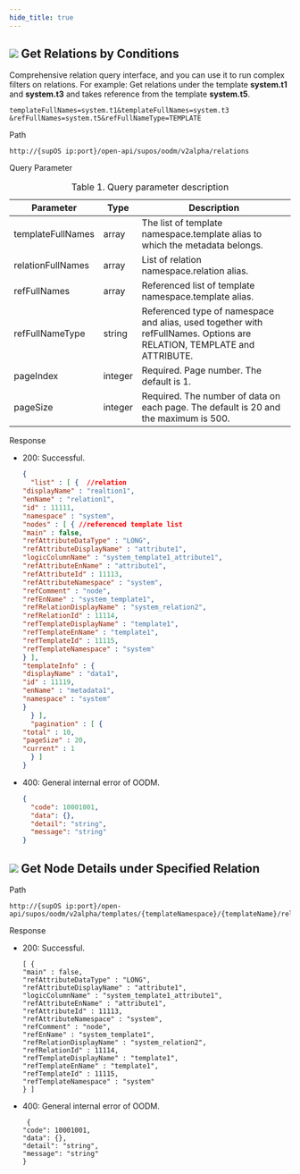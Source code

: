 ```yaml
---
hide_title: true
---
```


<div class="div"> 
<div class="title">

## ![](https://wordpressfreezonex.oss-accelerate.aliyuncs.com/openAPI/4.png) Get Relations by Conditions
Comprehensive relation query interface, and you can use it to run complex filters on relations.
For example: Get relations under the template **system.t1** and **system.t3** and takes reference from the template **system.t5**.
```
templateFullNames=system.t1&templateFullNames=system.t3
&refFullNames=system.t5&refFullNameType=TEMPLATE
```
</div> 
<div class="grid">  
<div class="leftCol">Path</div> 
<div class="rightCol"> 

```
http://{supOS ip:port}/open-api/supos/oodm/v2alpha/relations
```

</div> 
<div class="leftCol">Query Parameter</div> 
<div class="rightCol">
<table>
<caption>Table 1. Query parameter description</caption>
<colgroup>
<col style={{ width: "25%" }} />
<col style={{ width: "25%" }} />
<col style={{ width: "50%" }} />
</colgroup>
<thead>
<tr>
<th>Parameter</th>
<th>Type</th>
<th>Description</th>
</tr>
</thead>
<tbody>
<tr>
<td>templateFullNames</td>
<td>array</td>
<td>The list of template namespace.template alias to which the metadata belongs.</td>
</tr>
<tr>
<td>relationFullNames</td>
<td>array</td>
<td>List of relation namespace.relation alias.</td>
</tr>
<tr>
<td>refFullNames</td>
<td>array</td>
<td>Referenced list of template namespace.template alias.</td>
</tr>
<tr>
<td>refFullNameType</td>
<td>string</td>
<td>Referenced type of namespace and alias, used together with refFullNames. Options are RELATION, TEMPLATE and ATTRIBUTE.</td>
</tr>
<tr>
<td>pageIndex</td>
<td>integer</td>
<td>Required. Page number. The default is 1.</td>
</tr>
<tr>
<td>pageSize</td>
<td>integer</td>
<td>Required. The number of data on each page. The default is 20 and the maximum is 500.</td>
</tr>
</tbody>
</table>
</div> 
<div class="leftCol">Response</div> 
<div class="rightCol">
<ul>
<li>200: Successful.

```json
{
  "list" : [ {  //relation
"displayName" : "realtion1",
"enName" : "relation1",
"id" : 11111,
"namespace" : "system",
"nodes" : [ { //referenced template list
"main" : false,
"refAttributeDataType" : "LONG",
"refAttributeDisplayName" : "attribute1",
"logicColumnName" : "system_template1_attribute1",
"refAttributeEnName" : "attribute1",
"refAttributeId" : 11113,
"refAttributeNamespace" : "system",
"refComment" : "node",
"refEnName" : "system_template1",
"refRelationDisplayName" : "system_relation2",
"refRelationId" : 11114,
"refTemplateDisplayName" : "template1",
"refTemplateEnName" : "template1",
"refTemplateId" : 11115,
"refTemplateNamespace" : "system"
} ],
"templateInfo" : {
"displayName" : "data1",
"id" : 11119,
"enName" : "metadata1",
"namespace" : "system"
}
  } ],
  "pagination" : [ {
"total" : 10,
"pageSize" : 20,
"current" : 1
  } ]
}
```

</li>
<li>400: General internal error of OODM.

```json
{
  "code": 10001001,
  "data": {},
  "detail": "string",
  "message": "string"
}
```

</li>
</ul>
</div></div></div>

<div class="div">
<div class="title">

  
## ![](https://wordpressfreezonex.oss-accelerate.aliyuncs.com/openAPI/4.png) Get Node Details under Specified Relation
  
</div>
<div class="grid">
<div class="leftCol">Path</div>
<div class="rightCol"> 

```
http://{supOS ip:port}/open-api/supos/oodm/v2alpha/templates/{templateNamespace}/{templateName}/relations/{relationNamespace}/{relationName}/relationNodes
``` 
</div>
<div class="leftCol">Response</div>
<div class="rightCol"> 
<ul>
<li>200: Successful. 

```
[ {
"main" : false,
"refAttributeDataType" : "LONG",
"refAttributeDisplayName" : "attribute1",
"logicColumnName" : "system_template1_attribute1",
"refAttributeEnName" : "attribute1",
"refAttributeId" : 11113,
"refAttributeNamespace" : "system",
"refComment" : "node",
"refEnName" : "system_template1",
"refRelationDisplayName" : "system_relation2",
"refRelationId" : 11114,
"refTemplateDisplayName" : "template1",
"refTemplateEnName" : "template1",
"refTemplateId" : 11115,
"refTemplateNamespace" : "system"
} ]
``` 
</li>
<li>400: General internal error of OODM. 

```
 {
"code": 10001001,
"data": {},
"detail": "string",
"message": "string"
}
```

</li>
</ul> 
</div>
  </div>
</div>